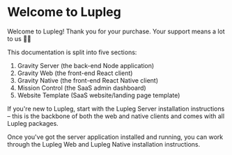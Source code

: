 
# Welcome to Lupleg

Welcome to Lupleg! Thank you for your purchase. Your support means a lot to us 🙏🏻

This documentation is split into five sections:


1. Gravity Server (the back-end Node application)
2. Gravity Web (the front-end React client)
3. Gravity Native (the front-end React Native client)
4. Mission Control (the SaaS admin dashboard)
4. Website Template (SaaS website/landing page template)

If you're new to Lupleg, start with the Lupleg Server installation instructions – this is the backbone of both the web and native clients and comes with all Lupleg packages.

Once you've got the server application installed and running, you can work through the Lupleg Web and Lupleg Native installation instructions.
